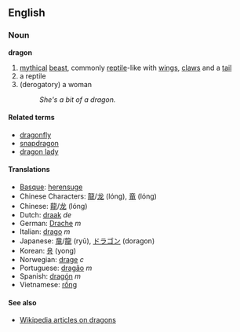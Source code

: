==English==
===Noun===
'''dragon'''
#[[myth]]ical [[beast]], commonly [[reptile]]-like with [[wings]], [[claws]] and a [[tail]]
#a reptile
#(derogatory) a woman
#:''She's a bit of a dragon.''

====Related terms====
*[[dragonfly]]
*[[snapdragon]]
*[[dragon lady]]

====Translations====
*[[Basque]]: [[herensuge]]
*Chinese Characters: [[龍]]/[[龙]] (lóng), [[竜]] (lóng)
*Chinese: [[龍]]/[[龙]] (lóng)
*Dutch: [[draak]] ''de''
*German: [[Drache]] ''m''
*Italian: [[drago]] ''m''
*Japanese: [[竜]]/[[龍]] (ryū), [[ドラゴン]] (doragon)
*Korean: [[용]] (yong)
*Norwegian: [[drage]] ''c''
*Portuguese: [[dragão]] ''m''
*Spanish: [[dragón]] ''m''
*Vietnamese: [[rồng]]

====See also====
*[[en:dragon|Wikipedia articles on dragons]]